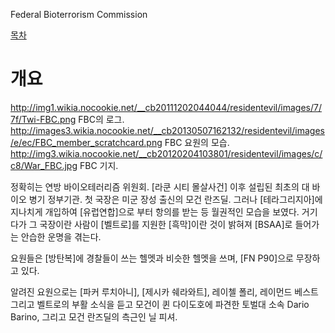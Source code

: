Federal Bioterrorism Commission

[[목차]]
= 개요 =
http://img1.wikia.nocookie.net/__cb20111202044044/residentevil/images/7/7f/Twi-FBC.png
FBC의 로그.
http://images3.wikia.nocookie.net/__cb20130507162132/residentevil/images/e/ec/FBC_member_scratchcard.png
FBC 요원의 모습.
http://img3.wikia.nocookie.net/__cb20120204103801/residentevil/images/c/c8/War_FBC.jpg
FBC 기지.

정확히는 연방 바이오테러리즘 위원회. [라쿤 시티 몰살사건] 이후 설립된 최초의 대 바이오 병기 정부기관. 첫 국장은 미군 장성 출신의 모건 란즈딜. 그러나 [테라그리지아]에 지나치게 개입하여 [유럽연합]으로 부터 항의를 받는 등 월권적인 모습을 보였다. 거기다가 그 국장이란 사람이 [벨트로]를 지원한 [흑막]이란 것이 밝혀져 [BSAA]로 들어가는 안습한 운명을 겪는다.

요원들은 [방탄복]에 경찰들이 쓰는 헬멧과 비슷한 헬멧을 쓰며, [FN P90]으로 무장하고 있다.

알려진 요원으로는 [파커 루치아니], [제시카 쉐라와트], 레이첼 폴리, 레이먼드 베스트 그리고 벨트로의 부활 소식을 듣고 모건이 퀸 다이도호에 파견한 토벌대 소속 Dario Barino, 그리고 모건 란즈딜의 측근인 닐 피셔.
